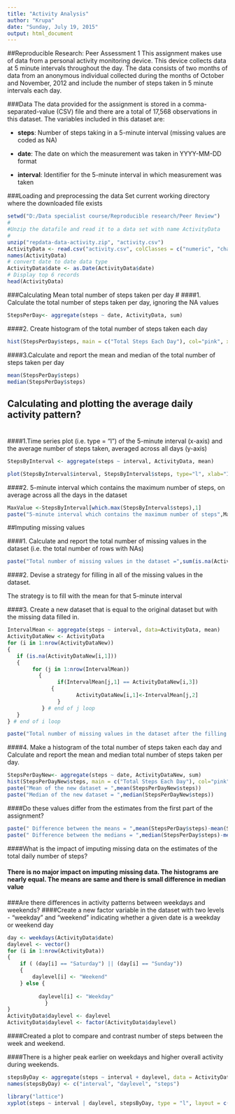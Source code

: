 ```yaml
---
title: "Activity Analysis"
author: "Krupa"
date: "Sunday, July 19, 2015"
output: html_document
---
```


##Reproducible Research: Peer Assessment 1
This assignment makes use of data from a personal activity monitoring device. This device collects data at 5 minute intervals throughout the day. The data consists of two months of data from an anonymous individual collected during the months of October and November, 2012 and include the number of steps taken in 5 minute intervals each day.

###Data
The data provided for the assignment is stored in a comma-separated-value (CSV) file and there are a total of 17,568 observations in this dataset.
The variables included in this dataset are:

- **steps**: Number of steps taking in a 5-minute interval (missing values are coded as NA)

- **date**: The date on which the measurement was taken in YYYY-MM-DD format

- **interval**: Identifier for the 5-minute interval in which measurement was taken

###Loading and preprocessing the data
Set current working directory where the downloaded file exists

```r
setwd("D:/Data specialist course/Reproducible research/Peer Review")
#
#Unzip the datafile and read it to a data set with name ActivityData
#
unzip("repdata-data-activity.zip", "activity.csv")
ActivityData <- read.csv("activity.csv", colClasses = c("numeric", "character", "numeric"))
names(ActivityData)
# convert date to date data type
ActivityData$date <- as.Date(ActivityData$date) 
# Display top 6 records
head(ActivityData)
```

###Calculating Mean total number of steps taken per day
#
####1. Calculate the total number of steps taken per day, ignoring the NA values
```r
StepsPerDay<- aggregate(steps ~ date, ActivityData, sum)
```
####2. Create histogram of the total number of steps taken each day
```r
hist(StepsPerDay$steps, main = c("Total Steps Each Day"), col="pink", xlab="Steps per Day",ylab="Frequency of count" )
```

####3.Calculate and report the mean and median of the total number of steps taken per day
```r
mean(StepsPerDay$steps)
median(StepsPerDay$steps)
```
## Calculating and plotting the average daily activity pattern?
#
####1.Time series plot (i.e. type = "l") of the 5-minute interval (x-axis) and the average number of steps taken, averaged across all days (y-axis)

```r
StepsByInterval <- aggregate(steps ~ interval, ActivityData, mean)

plot(StepsByInterval$interval, StepsByInterval$steps, type="l", xlab="Interval", ylab="Number of Steps",main="Average Number of Steps per Day by Interval")

```

####2. 5-minute interval which contains the maximum number of steps, on average across all the days in the dataset
```r
MaxValue <-StepsByInterval[which.max(StepsByInterval$steps),1]
paste("5-minute interval which contains the maximum number of steps",MaxValue)

```
##Imputing missing values

####1. Calculate and report the total number of missing values in the dataset (i.e. the total number of rows with NAs)
```r
paste("Total number of missing values in the dataset =",sum(is.na(ActivityData)))
```

####2. Devise a strategy for filling in all of the missing values in the dataset.

The strategy is to fill with the mean for that 5-minute interval

####3. Create a new dataset that is equal to the original dataset but with the missing data filled in.

```r
IntervalMean <- aggregate(steps ~ interval, data=ActivityData, mean)
ActivityDataNew <- ActivityData
for (i in 1:nrow(ActivityDataNew)) 
{
   if (is.na(ActivityDataNew[i,1]))
   {
        for (j in 1:nrow(IntervalMean))
	      {
            	if(IntervalMean[j,1] == ActivityDataNew[i,3])
              {
		              ActivityDataNew[i,1]<-IntervalMean[j,2]
	            }
	       } # end of j loop
   }
} # end of i loop

paste("Total number of missing values in the dataset after the filling = ", sum(is.na(ActivityDataNew)))

```
####4. Make a histogram of the total number of steps taken each day and Calculate and report the mean and median total number of steps taken per day. 

```r
StepsPerDayNew<- aggregate(steps ~ date, ActivityDataNew, sum)
hist(StepsPerDayNew$steps, main = c("Total Steps Each Day"), col="pink", xlab="Steps per Day",ylab="Frequency of count" )
paste("Mean of the new dataset = ",mean(StepsPerDayNew$steps))
paste("Median of the new dataset = ",median(StepsPerDayNew$steps))

```
####Do these values differ from the estimates from the first part of the assignment? 

```r

paste(" Difference between the means = ",mean(StepsPerDay$steps)-mean(StepsPerDayNew$steps) )
paste(" Difference between the medians = ",median(StepsPerDay$steps)-median(StepsPerDayNew$steps) )

```
####What is the impact of imputing missing data on the estimates of the total daily number of steps?

#### There is no major impact on imputing missing data. The histograms are nearly equal. The means are same and there is small difference in median value

###Are there differences in activity patterns between weekdays and weekends?
####Create a new factor variable in the dataset with two levels - "weekday" and "weekend" indicating whether a given date is a weekday or weekend day

```r
day <- weekdays(ActivityData$date)
daylevel <- vector()
for (i in 1:nrow(ActivityData))
{
    if ( (day[i] == "Saturday") || (day[i] == "Sunday"))
    {
        daylevel[i] <- "Weekend"
    } else {
        
          daylevel[i] <- "Weekday"
    	    }
}
ActivityData$daylevel <- daylevel
ActivityData$daylevel <- factor(ActivityData$daylevel)
```

####Created a plot to compare and contrast number of steps between the week and weekend. 

####There is a higher peak earlier on weekdays and higher overall activity during  weekends.

```r
stepsByDay <- aggregate(steps ~ interval + daylevel, data = ActivityData, mean)
names(stepsByDay) <- c("interval", "daylevel", "steps")

library("lattice")
xyplot(steps ~ interval | daylevel, stepsByDay, type = "l", layout = c(1, 2), xlab = "5-minute Interval", ylab = "Average Number of steps")

```



